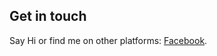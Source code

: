 ## Get in touch

Say Hi or find me on other platforms: [Facebook](https://www.facebook.com/profile.php?id=100008092665453).
